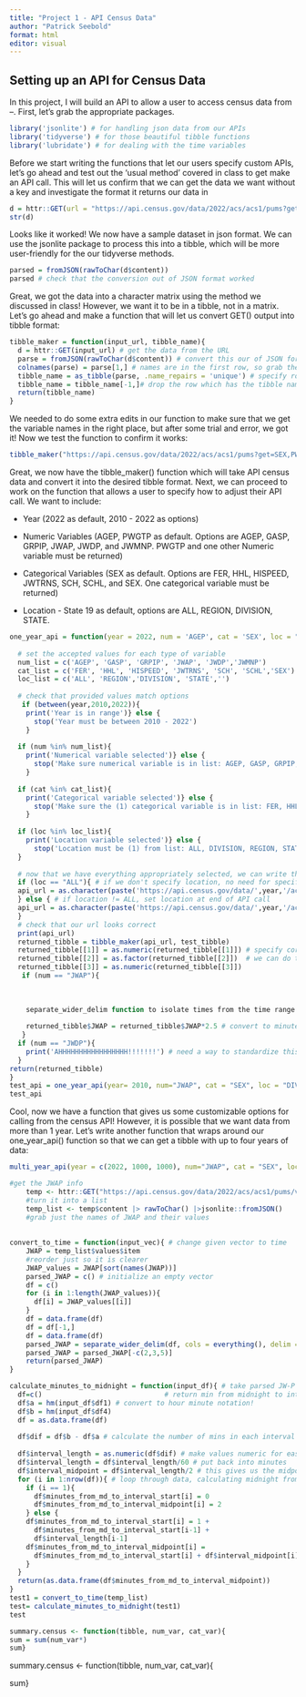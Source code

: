 ```yaml
---
title: "Project 1 - API Census Data"
author: "Patrick Seebold"
format: html
editor: visual
---
```


## Setting up an API for Census Data

In this project, I will build an API to allow a user to access census data from –. First, let's grab the appropriate packages.

```r
library('jsonlite') # for handling json data from our APIs
library('tidyverse') # for those beautiful tibble functions
library('lubridate') # for dealing with the time variables
```

Before we start writing the functions that let our users specify custom APIs, let's go ahead and test out the 'usual method' covered in class to get make an API call. This will let us confirm that we can get the data we want without a key and investigate the format it returns our data in

```r
d = httr::GET(url = "https://api.census.gov/data/2022/acs/acs1/pums?get=SEX,PWGTP,MAR&SCHL=24")
str(d)
```

Looks like it worked! We now have a sample dataset in json format. We can use the jsonlite package to process this into a tibble, which will be more user-friendly for the our tidyverse methods.

```r
parsed = fromJSON(rawToChar(d$content))
parsed # check that the conversion out of JSON format worked
```

Great, we got the data into a character matrix using the method we discussed in class! However, we want it to be in a tibble, not in a matrix. Let's go ahead and make a function that will let us convert GET() output into tibble format:

```r
tibble_maker = function(input_url, tibble_name){
  d = httr::GET(input_url) # get the data from the URL
  parse = fromJSON(rawToChar(d$content)) # convert this our of JSON format
  colnames(parse) = parse[1,] # names are in the first row, so grab these
  tibble_name = as_tibble(parse, .name_repairs = 'unique') # specify rownames are in matrix
  tibble_name = tibble_name[-1,]# drop the row which has the tibble names in it
  return(tibble_name)
}

```

We needed to do some extra edits in our function to make sure that we get the variable names in the right place, but after some trial and error, we got it! Now we test the function to confirm it works:

```r
tibble_maker("https://api.census.gov/data/2022/acs/acs1/pums?get=SEX,PWGTP,MAR&SCHL=24", test_tibble)
```

Great, we now have the tibble_maker() function which will take API census data and convert it into the desired tibble format. Next, we can proceed to work on the function that allows a user to specify how to adjust their API call. We want to include:

-   Year (2022 as default, 2010 - 2022 as options)

-   Numeric Variables (AGEP, PWGTP as default. Options are AGEP, GASP, GRPIP, JWAP, JWDP, and JWMNP. PWGTP and one other Numeric variable must be returned)

-   Categorical Variables (SEX as default. Options are FER, HHL, HISPEED, JWTRNS, SCH, SCHL, and SEX. One categorical variable must be returned)

-   Location - State 19 as default, options are ALL, REGION, DIVISION, STATE.

```r
one_year_api = function(year = 2022, num = 'AGEP', cat = 'SEX', loc = "STATE"){
  
  # set the accepted values for each type of variable
  num_list = c('AGEP', 'GASP', 'GRPIP', 'JWAP', 'JWDP','JWMNP') 
  cat_list = c('FER', 'HHL', 'HISPEED', 'JWTRNS', 'SCH', 'SCHL','SEX')
  loc_list = c('ALL', 'REGION','DIVISION', 'STATE','')
 
  # check that provided values match options
   if (between(year,2010,2022)){
    print('Year is in range')} else {
      stop('Year must be between 2010 - 2022')
    }
  
  if (num %in% num_list){
    print('Numerical variable selected')} else {
      stop('Make sure numerical variable is in list: AGEP, GASP, GRPIP, JWAP, JWDP, JWMNP')
    }
  
  if (cat %in% cat_list){
    print('Categorical variable selected')} else {
      stop('Make sure the (1) categorical variable is in list: FER, HHL, HISPEED, JWAP, JWDP, JWTRNS, SCH, SCHL,SEX')
    }
  
  if (loc %in% loc_list){
    print('Location variable selected')} else {
      stop('Location must be (1) from list: ALL, DIVISION, REGION, STATE')
  }
  
  # now that we have everything appropriately selected, we can write the API call
  if (loc == "ALL"){ # if we don't specify location, no need for specifying where
  api_url = as.character(paste('https://api.census.gov/data/',year,'/acs/acs1/pums?get=',num,',',cat,',PWGTP', sep=''))
  } else { # if location != ALL, set location at end of API call
  api_url = as.character(paste('https://api.census.gov/data/',year,'/acs/acs1/pums?get=',num,',',cat,',PWGTP','&for=',tolower(loc), sep=''))
  }
  # check that our url looks correct
  print(api_url)
  returned_tibble = tibble_maker(api_url, test_tibble)
  returned_tibble[[1]] = as.numeric(returned_tibble[[1]]) # specify correct variable type by column;
  returned_tibble[[2]] = as.factor(returned_tibble[[2]])  # we can do this by indexing since we know
  returned_tibble[[3]] = as.numeric(returned_tibble[[3]])
   if (num == "JWAP"){
     
     
     
    separate_wider_delim function to isolate times from the time range string, and then a combination of dplyr's mutate, lubridate's parse_hm and a basic arithmetic calculation to find the midpoin
    
    returned_tibble$JWAP = returned_tibble$JWAP*2.5 # convert to minutes since midnight, aligned with midpoint of each interval. 0 is not effected.
   }
  if (num == "JWDP"){
    print('AHHHHHHHHHHHHHHHHH!!!!!!!') # need a way to standardize this
  }
return(returned_tibble)
}
test_api = one_year_api(year= 2010, num="JWAP", cat = "SEX", loc = "DIVISION")
test_api
```

Cool, now we have a function that gives us some customizable options for calling from the census API! However, it is possible that we want data from more than 1 year. Let's write another function that wraps around our one_year_api() function so that we can get a tibble with up to four years of data:

```r
multi_year_api(year = c(2022, 1000, 1000), num="JWAP", cat = "SEX", loc = "DIVISION")

```

```r
#get the JWAP info
    temp <- httr::GET("https://api.census.gov/data/2022/acs/acs1/pums/variables/JWDP.json")
    #turn it into a list
    temp_list <- temp$content |> rawToChar() |>jsonlite::fromJSON()
    #grab just the names of JWAP and their values
    
    
convert_to_time = function(input_vec){ # change given vector to time
    JWAP = temp_list$values$item
    #reorder just so it is clearer
    JWAP_values = JWAP[sort(names(JWAP))]
    parsed_JWAP = c() # initialize an empty vector
    df = c()
    for (i in 1:length(JWAP_values)){
      df[i] = JWAP_values[[i]]
    }
    df = data.frame(df)
    df = df[-1,]
    df = data.frame(df)
    parsed_JWAP = separate_wider_delim(df, cols = everything(), delim = " ", names_sep = "")
    parsed_JWAP = parsed_JWAP[-c(2,3,5)]
    return(parsed_JWAP)
}

calculate_minutes_to_midnight = function(input_df){ # take parsed JW-P data
  df=c()                              # return min from midnight to int midpoint
  df$a = hm(input_df$df1) # convert to hour minute notation!
  df$b = hm(input_df$df4)
  df = as.data.frame(df)
  
  df$dif = df$b - df$a # calculate the number of mins in each interval
  
  df$interval_length = as.numeric(df$dif) # make values numeric for easier math
  df$interval_length = df$interval_length/60 # put back into minutes
  df$interval_midpoint = df$interval_length/2 # this gives us the midpoint 
  for (i in 1:nrow(df)){ # loop through data, calculating midnight from midnight
    if (i == 1){
      df$minutes_from_md_to_interval_start[i] = 0
      df$minutes_from_md_to_interval_midpoint[i] = 2
    } else {
    df$minutes_from_md_to_interval_start[i] = 1 + 
      df$minutes_from_md_to_interval_start[i-1] +
      df$interval_length[i-1]
    df$minutes_from_md_to_interval_midpoint[i] =
      df$minutes_from_md_to_interval_start[i] + df$interval_midpoint[i]
    }
  }
  return(as.data.frame(df$minutes_from_md_to_interval_midpoint))
}
test1 = convert_to_time(temp_list)
test= calculate_minutes_to_midnight(test1)
test
```

```r

summary.census <- function(tibble, num_var, cat_var){
sum = sum(num_var*)
sum}


```

summary.census \<- function(tibble, num_var, cat_var){

sum}
